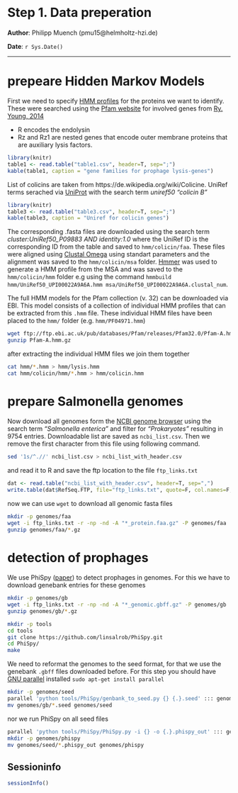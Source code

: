 Step 1. Data preperation
==============================================

**Author**: Philipp Muench (pmu15@helmholtz-hzi.de)

**Date**: `r Sys.Date()`

----------------------------------------

<style type="text/css">
h1 {
	line-height: 120%;
}
</style>

# prepeare Hidden Markov Models

First we need to specify [HMM profiles](https://en.wikipedia.org/wiki/HMMER) for the proteins we want to identify. These were searched using the [Pfam website](https://pfam.xfam.org/search#tabview=tab2) for involved genes from [Ry. Young, 2014](https://www.ncbi.nlm.nih.gov/pmc/articles/pmid/24585055/)

- R encodes the endolysin
- Rz and Rz1 are nested genes that encode outer membrane proteins that
are auxiliary lysis factors.

```r
library(knitr)
table1 <- read.table("table1.csv", header=T, sep=";")
kable(table1, caption = "gene families for prophage lysis-genes")
```

List of colicins are taken from https://de.wikipedia.org/wiki/Colicine. UniRef terms serached via [UniProt](https://www.uniprot.org/uniref/) with the search term _uniref50 "colicin B"_


```r
library(knitr)
table3 <- read.table("table3.csv", header=T, sep=";")
kable(table3, caption = "Uniref for colicin genes")
```

The corresponding .fasta files are downloaded using the search term _cluster:UniRef50_P09883 AND identity:1.0_ where the UniRef ID is the corresponding ID from the table and saved to `hmm/colicin/faa`. These files were aligned using [Clustal Omega](https://www.ebi.ac.uk/Tools/msa/clustalo/) using standart parameters and the alignment was saved to the `hmm/colicin/msa` folder. [Hmmer](http://hmmer.org/) was used to generate a HMM profile from the MSA and was saved to the `hmm/colicin/hmm` folder e.g using the command `hmmbuild hmm/UniRef50_UPI00022A9A6A.hmm msa/UniRef50_UPI00022A9A6A.clustal_num`. 

The full HMM models for the Pfam collection (v. 32) can be downloaded via EBI. This model consists of a collection of individual HMM profiles that can be extracted from this `.hmm` file. These individual HMM files have been placed to the `hmm/` folder (e.g. `hmm/PF04971.hmm`)

```bash
wget ftp://ftp.ebi.ac.uk/pub/databases/Pfam/releases/Pfam32.0/Pfam-A.hmm.gz
gunzip Pfam-A.hmm.gz
```

after extracting the individual HMM files we join them together
```bash
cat hmm/*.hmm > hmm/lysis.hmm
cat hmm/colicin/hmm/*.hmm > hmm/colicin.hmm
```


# prepare Salmonella genomes

Now download all genomes form the [NCBI genome browser](https://www.ncbi.nlm.nih.gov/genome/browse/) using the search term _"Salmonella enterica"_ and filter for _"Prokaryotes"_ resulting in 9754 entries. Downloadable list are saved as `ncbi_list.csv`. Then we remove the first character from this file using following command.

```bash
sed '1s/^.//' ncbi_list.csv > ncbi_list_with_header.csv
```

and read it to R and save the ftp location to the file `ftp_links.txt`

```r
dat <- read.table("ncbi_list_with_header.csv", header=T, sep=",")
write.table(dat$RefSeq.FTP, file="ftp_links.txt", quote=F, col.names=F, row.names=F)
```

now we can use `wget` to download all genomic fasta files

```bash
mkdir -p genomes/faa
wget -i ftp_links.txt -r -np -nd -A "*_protein.faa.gz" -P genomes/faa
gunzip genomes/faa/*.gz
```

# detection of prophages 

We use PhiSpy ([paper](https://www.ncbi.nlm.nih.gov/pmc/articles/PMC3439882/)) to detect prophages in genomes. For this we have to download genebank entries for these genomes

```bash
mkdir -p genomes/gb
wget -i ftp_links.txt -r -np -nd -A "*_genomic.gbff.gz" -P genomes/gb
gunzip genomes/gb/*.gz
```

```bash
mkdir -p tools
cd tools
git clone https://github.com/linsalrob/PhiSpy.git
cd PhiSpy/ 
make
```

We need to reformat the genomes to the seed format, for that we use the genebank `.gbff` files downloaded before. For this step you should have [GNU parallel](https://www.gnu.org/software/parallel/) installed `sudo apt-get install parallel`

```bash
mkdir -p genomes/seed
parallel 'python tools/PhiSpy/genbank_to_seed.py {} {.}.seed' ::: genomes/gb/*.gbff
mv genomes/gb/*.seed genomes/seed
```

nor we run PhiSpy on all seed files
```bash
parallel 'python tools/PhiSpy/PhiSpy.py -i {} -o {.}.phispy_out' ::: genomes/seed/*.seed
mkdir -p genomes/phispy
mv genomes/seed/*.phispy_out genomes/phispy
```

## Sessioninfo

```r
sessionInfo()
```

